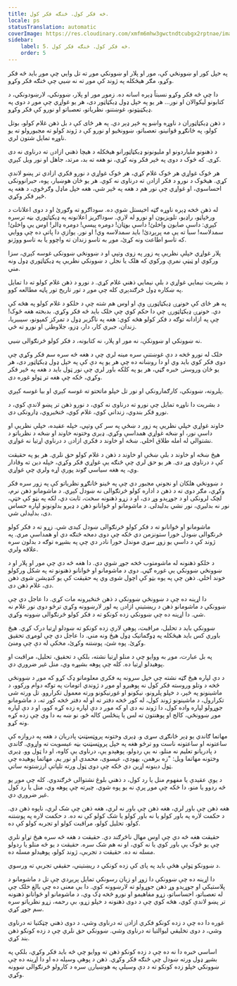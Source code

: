 ```yaml
---
title: څه فکر کول. څنګه فکر کول.
locale: ps
statusTranslation: automatic
coverImage: https://res.cloudinary.com/xmfm6mhw3gwctndtcubgx2rptnae/image/upload/v1740337243/small_cover_educacion_fundamental_a051170f1c.webp
sidebar:
    label: 5. څه فکر کول. څنګه فکر کول.
    order: 5
---
```

په خپل کور او ښوونځي کې، مور او پلار او ښوونکي موږ ته تل وايي چې موږ باید څه فکر وکړو، مګر هیڅکله په ژوند کې موږ ته نه ښيي چې څنګه فکر وکړو.

دا چې څه فکر وکړو نسبتاً ډېره اسانه ده. زموږ مور او پلار، ښوونکي، لارښودونکي، د کتابونو لیکوالان او نور... هر یو په خپل ډول ډیکټاټور دی، هر یو غواړي چې موږ د دوی په ډیکټیټونو، غوښتنو، نظریاتو، تعصباتو او نورو کې فکر وکړو.

د ذهن ډیکټاټوران د ناوړه واښو په څېر ډېر دي. په هر ځای کې د بل ذهن غلام کولو، بوتل کولو، په ځانګړو قوانینو، تعصباتو، ښوونځیو او نورو کې د ژوند کولو ته مجبورولو ته یو ناوړه تمایل شتون لري.

د ذهنونو ملیاردونو او ملیونونو ډیکټاټورانو هیڅکله د هیچا ذهني ازادۍ ته درناوی نه دی کړی. که څوک د دوی په څېر فکر ونه کړي، نو هغه ته بد، مرتد، جاهل او نور ویل کېږي.

هر څوک غواړي هر څوک غلام کړي، هر څوک غواړي د نورو فکري ازادي تر پښو لاندې کړي. هیڅوک د نورو د فکر ازادۍ ته درناوی نه کوي. هر یو ځان هوښیار، پوه، حیرانوونکی احساسوي، او غواړي چې نور هم د هغه په څېر شي، هغه خپل ماډل وګرځوي، د هغه په څېر فکر وکړي.

له ذهن څخه ډېره ناوړه ګټه اخیستل شوې ده. سوداګرو ته وګورئ او د دوی اعلانات د ورځپاڼو، راډیو، تلویزیون او نورو له لارې. سوداګریز اعلانونه په ډیکټاټوري بڼه ترسره کېږي: داسې صابون واخلئ! داسې بوټان! دومره پیسې! دومره ډالر! اوس یې واخلئ! سمدلاسه! سبا ته یې مه پرېږدئ! باید سمدلاسه وي! او نور. یوازې دا پاتې ده چې ووایي که تاسو اطاعت ونه کړئ، موږ به تاسو زندان ته واچوو یا به تاسو ووژنو.

پلار غواړي خپلې نظریې په زور په زوی وتپي او د ښوونځي ښوونکی غوسه کېږي، سزا ورکوي او ټیټې نمرې ورکوي که هلک یا نجلۍ د ښوونکي نظریې په ډیکټاټوري ډول ونه مني.

د بشریت نیمایي غواړي د بلې نیمایي ذهني غلام کړي. د نورو د ذهن غلام کولو ته دا تمایل په ښکاره ډول څرګندېږي کله چې موږ د تور تاریخ تور پاڼه مطالعه کوو.

په هر ځای کې خونړۍ ډیکټاټورۍ وې او اوس هم شته چې د خلکو د غلام کولو په هڅه کې دي. خونړۍ ډیکټاټورۍ چې دا حکم کوي چې خلک باید څه فکر وکړي. بدبخته هغه څوک! چې په ازادانه توګه د فکر کولو هڅه کوي: هغه په ​​ناگزیر ډول د تمرکز کمپونو، سیبیریا، زندان، جبري کار، دار، ډزو، جلاوطنۍ او نورو ته ځي.

نه ښوونکي او ښوونکې، نه مور او پلار، نه کتابونه، د فکر کولو څرنګوالی ښيي.

خلک له نورو څخه د دې غوښتنې سره مینه لري چې د هغه څه سره سم فکر وکړي چې دوی فکر کوي باید وي او دا روښانه ده چې هر یو په دې کې په خپل ډول ډیکټاټور دی، هر یو ځان وروستۍ خبره ګڼي، هر یو په کلکه باور لري چې نور ټول باید د هغه په څېر فکر وکړي، ځکه چې هغه تر ټولو غوره دی.

پلرونه، ښوونکي، کارګمارونکي او نور تل خپلو ماتحتو ته غوسه کېږي او بیا غوسه کېږي.

د بشریت دا ناوړه تمایل چې نورو ته درناوی نه کوي، د نورو ذهن تر پښو لاندې کوي، د نورو فکر بندوي، زنداني کوي، غلام کوي، ځنځیروي، ډارونکی دی.

خاوند غواړي خپلې نظریې په زور د ښځې په سر کې وتپي، خپله عقیده، خپلې نظریې او داسې نور، او ښځه غواړي همداسې وکړي. ډیری وختونه خاوند او ښځه د نظریاتو د نشتوالي له امله طلاق اخلي. ښځه او خاوند د فکري ازادۍ د درناوي اړتیا نه غواړي.

هیڅ ښځه او خاوند د بلې ښځې او خاوند د ذهن د غلام کولو حق نلري. هر یو په حقیقت کې د درناوي وړ دی. هر یو حق لري چې څنګه یې غواړي فکر وکړي، خپله دین ته وفادار وي، په هغه سیاسي ګوند پورې اړه ولري چې غواړي.

د ښوونځي هلکان او نجونې مجبور دي چې په ځینو ځانګړو نظریاتو کې په زور سره فکر وکړي، مګر دوی ته د ذهن د اداره کولو څرنګوالی نه ښودل کېږي. د ماشومانو ذهن نرم، لچک لرونکی او د جوړېدو وړ دی، او د زړو ذهنونه سخت، ثابت دي، لکه په بټو کې خټې، نور نه بدلیږي، نور نشي بدلیدلی. د ماشومانو او ځوانانو ذهن د ډیرو بدلونونو لپاره حساس دی، بدلیدلی شي.

ماشومانو او ځوانانو ته د فکر کولو څرنګوالی ښودل کیدی شي. زړو ته د فکر کولو څرنګوالی ښودل خورا ستونزمن دي ځکه چې دوی دمخه څنګه دي او همداسې مري. په ژوند کې د داسې یو زوړ سړي موندل خورا نادر دي چې په بشپړه توګه د بدلون سره علاقه ولري.

د خلکو ذهنونه له ماشومتوب څخه جوړ شوي دي. دا هغه څه دي چې مور او پلار او د ښوونځي ښوونکي یې غوره ګڼي. دوی د ماشومانو او ځوانانو ذهنونو ته په شکل ورکولو خوند اخلي. ذهن چې په یوه بټو کې اچول شوی وي په حقیقت کې یو کنډیشن شوی ذهن دی، غلام ذهن دی.

دا اړینه ده چې د ښوونځي ښوونکي د ذهن ځنځیرونه مات کړي. دا عاجل دي چې ښوونکي د ماشومانو ذهن د ریښتینې ازادۍ په لور لارښوونه وکړي ترڅو دوی نور غلام نه شي. دا اړینه ده چې ښوونکي زده کونکو ته د فکر کولو څرنګوالی ښوونه وکړي.

ښوونکي باید د تحلیل، مراقبت، پوهې لارې زده کونکو ته ښودلو اړتیا درک کړي. هیڅ باوري کس باید هیڅکله په ډوګماتیک ډول هیڅ ونه مني. دا عاجل دي چې لومړی تحقیق وکړئ. پوه شئ، پوښتنه وکړئ، مخکې له دې چې ومنئ.

په بل عبارت، موږ به ووایو چې د منلو اړتیا نشته، بلکې د تحقیق، تحلیل، مراقبت او پوهیدلو اړتیا ده. کله چې پوهه بشپړه وي، منل غیر ضروري دي.

د دې لپاره هیڅ ګټه نشته چې خپل سرونه په فکري معلوماتو ډک کړو که موږ د ښوونځي څخه د وتلو وروسته فکر کول نه پوهیږو او موږ د ژوندي اتومات په توګه دوام ورکوو، د ماشینونو په څېر، د خپلو پلرونو، نیکونو او غورنیکونو ورته معمول تکراروو. تل ورته شی تکرارول، د ماشینونو ژوند کول، له کور څخه دفتر ته او له دفتر څخه کور ته، د ماشومانو جوړولو لپاره واده کول، دا ژوند نه دی او که موږ د دې لپاره زده کړه کوو، او د دې لپاره موږ ښوونځي، کالج او پوهنتون ته لس یا پنځلس کاله ځو، نو ښه به دا وي چې زده کړه ونه کړو.

مهاتما ګاندي یو ډېر ځانګړی سړی و. ډیری وختونه پروټسټنټ پادریان د هغه په دروازه کې ساعتونه او ساعتونه ناست وو ترڅو هغه په ​​خپل پروټسټنټ بڼه عیسویت ته واړوي. ګاندي د پادریانو تعلیم نه منلو، نه یې ردولو، پوهېدو یې، درناوی یې کاوه، او دا ټول وو. ډیری وختونه مهاتما ویل: "زه برهمن، یهودي، عیسوی، محمدي او نور یم. مهاتما پوهیده چې ټول دینونه اړین دي ځکه چې دوی ټول ورته تلپاتې ارزښتونه ساتي.

د یوې عقیدې یا مفهوم منل یا رد کول، د ذهني بلوغ نشتوالی څرګندوي. کله چې موږ یو څه ردوو یا منو، دا ځکه چې موږ پرې نه یو پوه شوي. چیرته چې پوهه وي، منل یا رد کول غیر ضروري دي.

هغه ذهن چې باور لري، هغه ذهن چې باور نه لري، هغه ذهن چې شک لري، ناپوه ذهن دی. د حکمت لاره په باور کولو یا نه باور کولو یا شک کولو کې نه ده. د حکمت لاره په پوښتنه کولو، تحلیل کولو، مراقبت کولو او تجربه کولو کې ده.

حقیقت هغه څه دي چې اوس مهال ناڅرګند دي. حقیقت د هغه څه سره هیڅ تړاو نلري چې یو څوک یې باور کوي یا نه کوي، او نه هم شک سره. حقیقت د یو څه منلو یا ردولو مسله نه ده. حقیقت د تجربې، ژوند کولو، پوهیدلو مسله ده.

د ښوونکو ټولې هڅې باید په پای کې زده کونکي د ریښتیني، حقیقي تجربې ته ورسوي.

دا اړینه ده چې ښوونکي دا زوړ او زیان رسونکي تمایل پریږدي چې تل د ماشومانو د پلاستیکي او جوړېدو وړ ذهن جوړولو ته لارښوونه کوي. دا بې معنی ده چې بالغ خلک چې له تعصباتو، احساساتو، زړو مفاهیمو او نورو څخه ډک وي، د ماشومانو او ځوانانو ذهنونه تر پښو لاندې کوي، هڅه کوي چې د دوی ذهنونه د خپلو زړو، بې رحمه، زړو نظریاتو سره سم جوړ کړي.

غوره دا ده چې د زده کونکو فکري ازادۍ ته درناوی وشي، د دوی ذهني چټکتیا ته درناوی وشي، د دوی تخلیقي لیوالتیا ته درناوی وشي. ښوونکي حق نلري چې د زده کونکو ذهن بند کړي.

اساسي خبره دا نه ده چې د زده کونکو ذهن ته ووایو چې څه باید فکر وکړي، بلکې په بشپړ ډول ورته ښودل چې څنګه فکر وکړي. ذهن د پوهې وسیله ده او دا اړینه ده چې ښوونکي خپلو زده کونکو ته د دې وسیلې په هوښیارۍ سره د کارولو څرنګوالی ښوونه وکړي.

